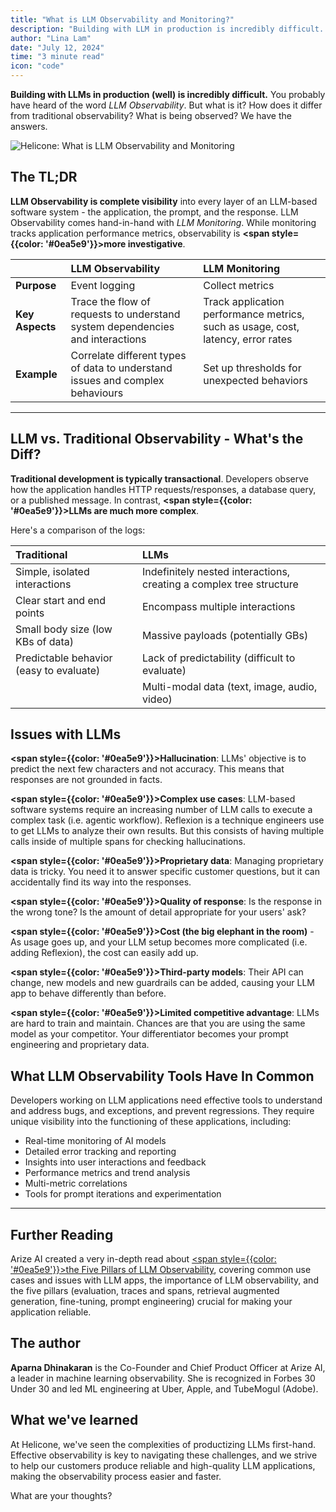 ```yaml
---
title: "What is LLM Observability and Monitoring?"
description: "Building with LLM in production is incredibly difficult. Here's a very in-depth read by Arize AI addressing the biggest challenges and why LLM Observability is crucial."
author: "Lina Lam"
date: "July 12, 2024"
time: "3 minute read"
icon: "code"
---
```


**Building with LLMs in production (well) is incredibly difficult.** You probably have heard of the word *LLM Observability*. But what is it? How does it differ from traditional observability? What is being observed? We have the answers. 


![Helicone: What is LLM Observability and Monitoring](/static/blog/llm-observability.webp)


## The TL;DR

**LLM Observability is complete visibility** into every layer of an LLM-based software system - the application, the prompt, and the response. LLM Observability comes hand-in-hand with *LLM Monitoring*. While monitoring tracks application performance metrics, observability is **<span style={{color: '#0ea5e9'}}>more investigative</span>**. 

|          | **LLM Observability** | **LLM Monitoring** |
| :------- |:------------------------------------------------------------|:----------------------------------------------------------|
| **Purpose**  | Event logging | Collect metrics |
| **Key Aspects** | Trace the flow of requests to understand system dependencies and interactions | Track application performance metrics, such as usage, cost, latency, error rates |
| **Example** | Correlate different types of data to understand issues and complex behaviours | Set up thresholds for unexpected behaviors |


---

## LLM vs. Traditional Observability - What's the Diff? 

**Traditional development is typically transactional**. Developers observe how the application handles HTTP requests/responses, a database query, or a published message. In contrast, **<span style={{color: '#0ea5e9'}}>LLMs are much more complex</span>**. 

Here's a comparison of the logs: 

| Traditional | LLMs |
|:------------|:-----|
| Simple, isolated interactions | Indefinitely nested interactions, creating a complex tree structure |
| Clear start and end points | Encompass multiple interactions |
| Small body size (low KBs of data) | Massive payloads (potentially GBs) |
| Predictable behavior (easy to evaluate) | Lack of predictability (difficult to evaluate) | 
| | Multi-modal data (text, image, audio, video) |

## Issues with LLMs

**<span style={{color: '#0ea5e9'}}>Hallucination</span>**: LLMs' objective is to predict the next few characters and not accuracy. This means that responses are not grounded in facts. 

**<span style={{color: '#0ea5e9'}}>Complex use cases</span>**: LLM-based software systems require an increasing number of LLM calls to execute a complex task (i.e. agentic workflow). Reflexion is a technique engineers use to get LLMs to analyze their own results. But this consists of having multiple calls inside of multiple spans for checking hallucinations. 

**<span style={{color: '#0ea5e9'}}>Proprietary data</span>**: Managing proprietary data is tricky. You need it to answer specific customer questions, but it can accidentally find its way into the responses.

**<span style={{color: '#0ea5e9'}}>Quality of response</span>**: Is the response in the wrong tone? Is the amount of detail appropriate for your users' ask? 

**<span style={{color: '#0ea5e9'}}>Cost (the big elephant in the room)</span>** - As usage goes up, and your LLM setup becomes more complicated (i.e. adding Reflexion), the cost can easily add up.

**<span style={{color: '#0ea5e9'}}>Third-party models</span>**: Their API can change, new models and new guardrails can be added, causing your LLM app to behave differently than before.

**<span style={{color: '#0ea5e9'}}>Limited competitive advantage</span>**: LLMs are hard to train and maintain. Chances are that you are using the same model as your competitor. Your differentiator becomes your prompt engineering and proprietary data.


## What LLM Observability Tools Have In Common

Developers working on LLM applications need effective tools to understand and address bugs, and exceptions, and prevent regressions. They require unique visibility into the functioning of these applications, including:

- Real-time monitoring of AI models
- Detailed error tracking and reporting
- Insights into user interactions and feedback
- Performance metrics and trend analysis
- Multi-metric correlations
- Tools for prompt iterations and experimentation

---

## Further Reading

Arize AI created a very in-depth read about <a href="https://arize.com/blog-course/large-language-model-monitoring-observability/" target="_blank"><span style={{color: '#0ea5e9'}}>the Five Pillars of LLM Observability</span></a>, covering common use cases and issues with LLM apps, the importance of LLM observability, and the five pillars (evaluation, traces and spans, retrieval augmented generation, fine-tuning, prompt engineering) crucial for making your application reliable.


## The author

**Aparna Dhinakaran** is the Co-Founder and Chief Product Officer at Arize AI, a leader in machine learning observability. She is recognized in Forbes 30 Under 30 and led ML engineering at Uber, Apple, and TubeMogul (Adobe). 



## What we've learned

At Helicone, we've seen the complexities of productizing LLMs first-hand. Effective observability is key to navigating these challenges, and we strive to help our customers produce reliable and high-quality LLM applications, making the observability process easier and faster.


What are your thoughts?

